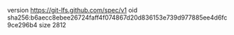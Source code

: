version https://git-lfs.github.com/spec/v1
oid sha256:b6aecc8ebee26724faff4f074867d20d836153e739d977885ee4d6fc9ce296b4
size 2812
